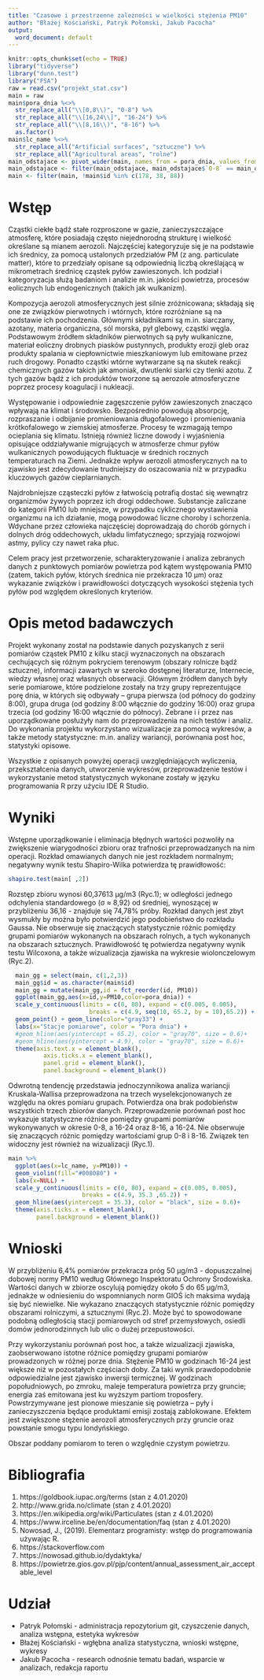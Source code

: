 ```yaml
---
title: "Czasowe i przestrzenne zależności w wielkości stężenia PM10"
author: "Błażej Kościański, Patryk Połomski, Jakub Pacocha"
output:
  word_document: default
---
```


```r
knitr::opts_chunk$set(echo = TRUE)
library("tidyverse")
library("dunn.test")
library("FSA")
raw = read.csv("projekt_stat.csv")
main = raw
main$pora_dnia %<>% 
  str_replace_all("\\[0,8\\)", "0-8") %>% 
  str_replace_all("\\[16,24\\]", "16-24") %>% 
  str_replace_all("\\[8,16\\)", "8-16") %>% 
  as.factor()
main$lc_name %<>% 
  str_replace_all("Artificial surfaces", "sztuczne") %>% 
  str_replace_all("Agricultural areas", "rolne")
main_odstajace <- pivot_wider(main, names_from = pora_dnia, values_from = PM10)
main_odstajace <- filter(main_odstajace, main_odstajace$`0-8` == main_odstajace$`8-16`)
main <- filter(main, !main$id %in% c(178, 38, 88))
```

# Wstęp

Cząstki ciekłe bądź stałe rozproszone w gazie, zanieczyszczające atmosferę, które posiadają często niejednorodną strukturę i wielkość określane są mianem aerozoli. Najczęściej kategoryzuje się je na podstawie ich średnicy, za pomocą ustalonych przedziałów PM (z ang. particulate matter), które to przedziały opisane są odpowiednią liczbą określającą w mikrometrach średnicę cząstek pyłów zawieszonych. Ich podział i kategoryzacja służą badaniom i analizie m.in. jakości powietrza, procesów eolicznych lub endogenicznych (takich jak wulkanizm).

Kompozycja aerozoli atmosferycznych jest silnie zróżnicowana; składają się one ze związków pierwotnych i wtórnych, które rozróżniane są na podstawie ich pochodzenia.  Głównymi składnikami są m.in. siarczany, azotany, materia organiczna, sól morska, pył glebowy, cząstki węgla. Podstawowym źródłem składników pierwotnych są pyły wulkaniczne, materiał eoliczny drobnych piasków pustynnych, produkty erozji gleb oraz produkty spalania w ciepłownictwie mieszkaniowym lub emitowane przez ruch drogowy. Ponadto cząstki wtórne wytwarzane są  na skutek reakcji chemicznych gazów takich jak amoniak, dwutlenki siarki czy tlenki azotu. Z tych gazów bądź z ich produktów tworzone są aerozole atmosferyczne poprzez procesy koagulacji i nukleacji.

Występowanie i odpowiednie zagęszczenie pyłów zawieszonych znacząco wpływają na klimat i środowsko. Bezpośrednio powodują absorpcję, rozpraszanie i odbijanie promieniowania długofalowego i promieniowania krótkofalowego w ziemskiej atmosferze. Procesy te wzmagają tempo ocieplania się klimatu. Istnieją również liczne dowody i wyjaśnienia opisujące oddziaływanie migrujących w atmosferze chmur pyłów wulkanicznych powodujących fluktuacje w średnich rocznych temperaturach na Ziemi. Jednakże wpływ aerozoli atmosferycznych na to zjawisko jest zdecydowanie trudniejszy do oszacowania niż w przypadku kluczowych gazów cieplarnianych.

Najdrobniejsze cząsteczki pyłów z łatwością potrafią dostać się wewnątrz organizmów żywych poprzez ich drogi oddechowe. Substancje zaliczane do kategorii PM10 lub mniejsze, w przypadku cyklicznego wystawienia organizmu na ich działanie, mogą powodować liczne choroby i schorzenia.  Wdychane przez człowieka najczęściej doprowadzają do chorób górnych i dolnych dróg oddechowych, układu limfatycznego; sprzyjają rozwojowi astmy, pylicy czy nawet raka płuc.

Celem pracy jest przetworzenie, scharakteryzowanie i analiza zebranych danych z punktowych pomiarów powietrza pod kątem występowania PM10 (zatem, takich pyłów, których średnica nie przekracza 10 μm) oraz wykazanie związków i prawidłowości dotyczących wysokości stężenia tych pyłów pod względem określonych kryteriów. 


# Opis metod badawczych

Projekt wykonany został na podstawie danych pozyskanych z serii pomiarów cząstek PM10 z kilku stacji wyznaczonych na obszarach cechujących się różnym pokryciem terenowym (obszary rolnicze bądź sztuczne), informacji zawartych w szeroko dostępnej literaturze, Internecie, wiedzy własnej oraz własnych obserwacji. Głównym źródłem danych były serie pomiarowe, które podzielone zostały na trzy grupy reprezentujące porę dnia, w których się odbywały – grupa pierwsza (od północy do godziny 8:00), grupa druga (od godziny 8:00 włącznie do godziny 16:00) oraz grupa trzecia (od godziny 16:00 włącznie do północy). Zebrane i i przez nas uporządkowane posłużyły nam do przeprowadzenia na nich testów i analiz. Do wykonania projektu wykorzystano wizualizacje za pomocą wykresów, a także metody statystyczne: m.in. analizy wariancji, porównania post hoc, statystyki opisowe. 

Wszystkie z opisanych powyżej operacji uwzględniających wyliczenia, przekształcenia danych, utworzenie wykresów, przeprowadzenie testów i wykorzystanie metod statystycznych wykonane zostały w języku programowania R przy użyciu IDE R Studio.



# Wyniki

Wstępne uporządkowanie i eliminacja błędnych wartości pozwoliły na zwiększenie wiarygodności zbioru oraz trafności przeprowadzanych na nim operacji. Rozkład omawianych danych nie jest rozkładem normalnym; negatywny wynik testu Shapiro-Wilka potwierdza tę prawidłowość:

```r
shapiro.test(main[ ,2])
```

Rozstęp zbioru wynosi 60,37613 µg/m3 (Ryc.1); w odległości jednego odchylenia standardowego (σ ≈ 8,92) od średniej, wynoszącej w przybliżeniu 36,16 - znajduje się 74,78% próby. 	Rozkład danych jest zbyt wysmukły by można było potwierdzić jego podobieństwo do rozkładu Gaussa. Nie obserwuje się znaczących statystycznie różnic pomiędzy grupami pomiarów wykonanych na obszarach rolnych, a tych wykonanych na obszarach sztucznych. Prawidłowość tę potwierdza negatywny wynik testu Wilcoxona, a także wizualizacja zjawiska na wykresie wiolonczelowym (Ryc.2). 

```r
  main_gg = select(main, c(1,2,3))
  main_gg$id = as.character(main$id)
  main_gg = mutate(main_gg,id = fct_reorder(id, PM10))
  ggplot(main_gg,aes(x=id,y=PM10,color=pora_dnia)) +
  scale_y_continuous(limits = c(0, 80), expand = c(0.005, 0.005),
                       breaks = c(4.9, seq(10, 65.2, by = 10),65.2)) +
  geom_point() + geom_line(color="gray33") +
  labs(x="Stacje pomiarowe", color = "Pora dnia") +
  #geom_hline(aes(yintercept = 65.2), color = "gray70", size = 0.6)+
  #geom_hline(aes(yintercept = 4.9), color = "gray70", size = 0.6)+
  theme(axis.text.x = element_blank(),
          axis.ticks.x = element_blank(),
          panel.grid = element_blank(),
          panel.background = element_blank())
```

Odwrotną tendencję przedstawia jednoczynnikowa analiza wariancji Kruskala-Wallisa przeprowadzona na trzech wyselekcjonowanych ze względu na okres pomiaru grupach. Potwierdza ona brak  podobieństw wszystkich trzech zbiorów danych. Przeprowadzenie porównań post hoc wykazuje statystyczne różnice pomiędzy grupami pomiarów wykonywanych w okresie 0-8, a 16-24 oraz 8-16, a 16-24. Nie obserwuje się znaczących różnic pomiędzy wartościami grup 0-8 i 8-16. Związek ten widoczny jest również na wizualizacji (Ryc.1).

```r
main %>% 
  ggplot(aes(x=lc_name, y=PM10)) +
  geom_violin(fill="#008080") +
  labs(x=NULL) +
  scale_y_continuous(limits = c(0, 80), expand = c(0.005, 0.005),
                     breaks = c(4.9, 35.3 ,65.2)) +
  geom_hline(aes(yintercept = 35.3), color = "black", size = 0.6)+
  theme(axis.ticks.x = element_blank(),
        panel.background = element_blank())
```

# Wnioski

W przybliżeniu 6,4% pomiarów przekracza próg 50 µg/m3 - dopuszczalnej dobowej normy PM10 według Głównego Inspektoratu Ochrony Środowiska. Wartości danych w zbiorze oscylują pomiędzy około 5 do 65 µg/m3, jednakże w odniesieniu do wspomnianych norm GIOŚ ich maksima wydają się być niewielke. Nie wykazano znaczących statystycznie różnic pomiędzy obszarami rolniczymi, a sztucznymi (Ryc.2). Może być to spowodowane podobną odległością stacji pomiarowych od stref przemysłowych, osiedli domów jednorodzinnych lub ulic o dużej przepustowości. 

Przy wykorzystaniu porównań post hoc, a także wizualizacji zjawiska, zaobserwowano istotne różnice pomiędzy grupami pomiarów prowadzonych w różnej porze dnia. Stężenie PM10 w godzinach 16-24 jest większe niż w pozostałych częściach doby. Za taki wynik prawdopodobnie odpowiedzialne jest zjawisko inwersji termicznej. W godzinach popołudniowych, po zmroku, maleje temperatura powietrza przy gruncie; energia zaś emitowana jest ku wyższym partiom troposfery. Powstrzymywane jest pionowe mieszanie się powietrza – pyły i zanieczyszczenia będące produktami emisji zostają zablokowane. Efektem jest zwiększone stężenie aerozoli atmosferycznych przy gruncie oraz powstanie smogu typu londyńskiego. 

Obszar poddany pomiarom to teren o względnie czystym powietrzu.


# Bibliografia

1.	https://goldbook.iupac.org/terms (stan z 4.01.2020)
2.	http://www.grida.no/climate (stan z 4.01.2020)
3.	https://en.wikipedia.org/wiki/Particulates (stan z 4.01.2020) 
4.	https://www.irceline.be/en/documentation/faq (stan z 4.01.2020)
5.	Nowosad, J., (2019). Elementarz programisty: wstęp do programowania używając R.
6.	https://stackoverflow.com
7.	https://nowosad.github.io/dydaktyka/
8.	https://powietrze.gios.gov.pl/pjp/content/annual_assessment_air_acceptable_level


# Udział

- Patryk Połomski - administracja repozytorium git, czyszczenie danych, analiza wstępna, estetyka wykresów
- Błażej Kościański - wgłębna analiza statystyczna, wnioski wstępne, wykresy
- Jakub Pacocha - research odnośnie tematu badań, wsparcie w analizach, redakcja raportu